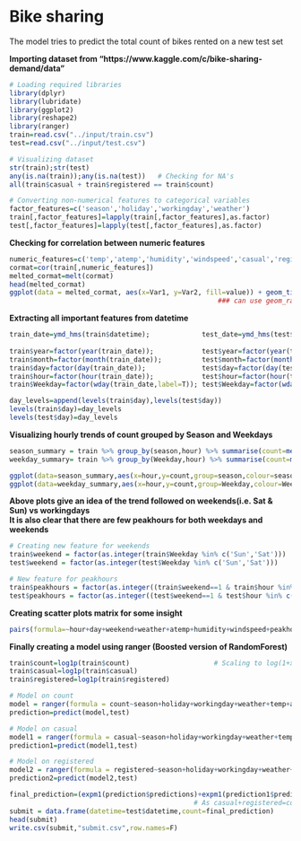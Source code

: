 # Bike sharing
The model tries to predict the total count of bikes rented on a new test set

**Importing dataset from "https://www.kaggle.com/c/bike-sharing-demand/data"**
```r
# Loading required libraries
library(dplyr)
library(lubridate)
library(ggplot2)
library(reshape2)
library(ranger)
train=read.csv("../input/train.csv")
test=read.csv("../input/test.csv")

# Visualizing dataset
str(train);str(test)
any(is.na(train));any(is.na(test))   # Checking for NA's
all(train$casual + train$registered == train$count)

# Converting non-numerical features to categorical variables
factor_features=c('season','holiday','workingday','weather')
train[,factor_features]=lapply(train[,factor_features],as.factor)
test[,factor_features]=lapply(test[,factor_features],as.factor)
```
**Checking for correlation between numeric features**
```r
numeric_features=c('temp','atemp','humidity','windspeed','casual','registered','count')
cormat=cor(train[,numeric_features])
melted_cormat=melt(cormat)
head(melted_cormat)
ggplot(data = melted_cormat, aes(x=Var1, y=Var2, fill=value)) + geom_tile() + ggtitle("Heatmap for correlation matrix of the dataset")
                                                    ### can use geom_raster() instead for many features 
```

**Extracting all important features from datetime**
```r
train_date=ymd_hms(train$datetime);             test_date=ymd_hms(test$datetime)   # yearmonthday_hourmonthsecond()
                                                                                   # the given datetime format
train$year=factor(year(train_date));            test$year=factor(year(test_date))
train$month=factor(month(train_date));          test$month=factor(month(test_date))
train$day=factor(day(train_date));              test$day=factor(day(test_date))
train$hour=factor(hour(train_date));            test$hour=factor(hour(test_date))
train$Weekday=factor(wday(train_date,label=T)); test$Weekday=factor(wday(test_date,label=T))

day_levels=append(levels(train$day),levels(test$day))                              # Making levels similar for day
levels(train$day)=day_levels
levels(test$day)=day_levels
```

**Visualizing hourly trends of count grouped by Season and Weekdays**
```r
season_summary = train %>% group_by(season,hour) %>% summarise(count=mean(count))
weekday_summary= train %>% group_by(Weekday,hour) %>% summarise(count=mean(count))

ggplot(data=season_summary,aes(x=hour,y=count,group=season,colour=season)) + geom_point() + geom_line()
ggplot(data=weekday_summary,aes(x=hour,y=count,group=Weekday,colour=Weekday)) + geom_point() + geom_line()
```
**Above plots give an idea of the trend followed on weekends(i.e. Sat & Sun) vs workingdays                                                 
It is also clear that there are few peakhours for both weekdays and weekends**
```r
# Creating new feature for weekends
train$weekend = factor(as.integer(train$Weekday %in% c('Sun','Sat')))
test$weekend = factor(as.integer(test$Weekday %in% c('Sun','Sat')))

# New feature for peakhours
train$peakhours = factor(as.integer((train$weekend==1 & train$hour %in% c(11,12,13,14,15,16,17)) | (train$weekend==0 & train$hour %in% c(8,17,18,19))))
test$peakhours = factor(as.integer((test$weekend==1 & test$hour %in% c(11,12,13,14,15,16,17)) | (test$weekend==0 & test$hour %in% c(8,17,18,19))))
```

**Creating scatter plots matrix for some insight**
```r
pairs(formula=~hour+day+weekend+weather+atemp+humidity+windspeed+peakhours+count,data=train)
```

**Finally creating a model using ranger (Boosted version of RandomForest)**
```r
train$count=log1p(train$count)                     # Scaling to log(1+x)
train$casual=log1p(train$casual)
train$registered=log1p(train$registered)

# Model on count
model = ranger(formula = count~season+holiday+workingday+weather+temp+atemp+humidity+windspeed+year+month+day+hour+Weekday+weekend+peakhours, data=train)
prediction=predict(model,test)

# Model on casual
model1 = ranger(formula = casual~season+holiday+workingday+weather+temp+atemp+humidity+windspeed+year+month+day+hour+Weekday+weekend+peakhours, data=train)
prediction1=predict(model1,test)

# Model on registered
model2 = ranger(formula = registered~season+holiday+workingday+weather+temp+atemp+humidity+windspeed+year+month+day+hour+Weekday+weekend+peakhours, data=train)
prediction2=predict(model2,test)

final_prediction=(expm1(prediction$predictions)+expm1(prediction1$predictions)+expm1(prediction2$predictions))/2
                                              # As casual+registered=count
submit = data.frame(datetime=test$datetime,count=final_prediction)
head(submit)
write.csv(submit,"submit.csv",row.names=F)
```


